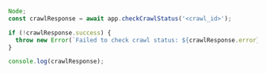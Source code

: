 ```js Node
Node;
const crawlResponse = await app.checkCrawlStatus('<crawl_id>');

if (!crawlResponse.success) {
  throw new Error(`Failed to check crawl status: ${crawlResponse.error}`);
}

console.log(crawlResponse);
```

